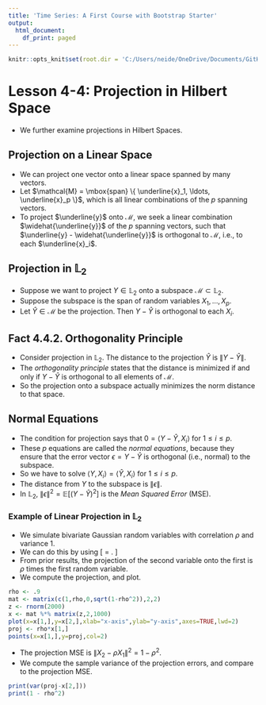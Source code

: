 ```yaml
---
title: 'Time Series: A First Course with Bootstrap Starter'
output:
  html_document:
    df_print: paged
---
```


```r
knitr::opts_knit$set(root.dir = 'C:/Users/neide/OneDrive/Documents/GitHub/BEwebinar/Data')
```

# Lesson 4-4: Projection in Hilbert Space

- We further examine projections in Hilbert Spaces.

## Projection on a Linear Space

- We can project one vector onto a linear space spanned by many vectors.
- Let $\mathcal{M} = \mbox{span} \{ \underline{x}_1, \ldots, \underline{x}_p \}$, which is all
linear combinations of the $p$ spanning vectors.
- To project $\underline{y}$ onto $\mathcal{M}$, we seek a linear combination $\widehat{\underline{y}}$ of the $p$
spanning vectors, such that $\underline{y} - \widehat{\underline{y}}$ is orthogonal to $\mathcal{M}$, i.e.,
to each $\underline{x}_i$. 

## Projection in ${\mathbb L}_2$

- Suppose we want to project $Y \in {\mathbb L}_2$ onto a subspace $\mathcal{M} \subset {\mathbb L}_2$. 
- Suppose the subspace is the span of random variables $X_1, \ldots, X_p$.
- Let $\widehat{Y} \in \mathcal{M}$ be the projection. Then $Y - \widehat{Y}$ is orthogonal
to each $X_i$.

## Fact 4.4.2. Orthogonality Principle

- Consider projection in ${\mathbb L}_2$. The distance to the projection $\widehat{Y}$ is $\| Y - \widehat{Y} \|$.
- The *orthogonality principle* states that the distance is minimized if and only if $Y - \widehat{Y}$ is orthogonal to all elements of $\mathcal{M}$.
- So the projection onto a subspace actually minimizes the norm distance to that space.

## Normal Equations

- The condition for projection says that $0 = \langle Y - \widehat{Y}, X_i \rangle$ for $1 \leq i \leq p$.
- These $p$ equations are called the *normal equations*, because they ensure that the error vector $\epsilon = Y - \widehat{Y}$ 
is orthogonal (i.e., normal) to the subspace.
- So we have to solve $\langle Y, X_i \rangle = \langle \widehat{Y}, X_i \rangle$ for $1 \leq i \leq p$.
- The distance from $Y$ to the subspace is $\| \epsilon \|$.
- In ${\mathbb L}_2$, ${\| \epsilon \| }^2 = {\mathbb E} [ {(Y - \widehat{Y})}^2]$ is the *Mean Squared Error* (MSE).

### Example of Linear Projection in ${\mathbb L}_2$

- We simulate bivariate Gaussian random variables with correlation $\rho$ and variance $1$.
- We can do this by using
\[
 \left[ \begin{array}{cc} 1 & \rho \\ \rho & 1 \end{array} \right]
 =  \left[ \begin{array}{cc} 1 & 0 \\ \rho &\sqrt{1-\rho^2} \end{array} \right]
\left[ \begin{array}{cc} 1 & \rho \\ 0 & \sqrt{1-\rho^2} \end{array} \right].
\]
- From prior results, the projection of the second variable onto the first
is $\rho$ times the first random variable.
- We compute the projection, and plot.

```r
rho <- .9
mat <- matrix(c(1,rho,0,sqrt(1-rho^2)),2,2)
z <- rnorm(2000)
x <- mat %*% matrix(z,2,1000)
plot(x=x[1,],y=x[2,],xlab="x-axis",ylab="y-axis",axes=TRUE,lwd=2)
proj <- rho*x[1,]
points(x=x[1,],y=proj,col=2)
```

- The projection MSE is ${ \| X_2 - \rho X_1 \| }^2 = 1 - \rho^2$.
- We compute the sample variance of the projection errors, and compare to the projection MSE.

```r
print(var(proj-x[2,]))
print(1 - rho^2)
```



